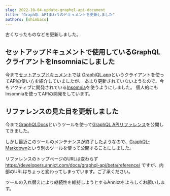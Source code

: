 ```yaml
---
slug: 2022-10-04-update-graphql-api-document
title: "GraphQL APIまわりのドキュメントを更新しました"
authors: [shimbaco]
---
```


古くなったものなどを更新しました。

## セットアップドキュメントで使用しているGraphQLクライアントをInsomniaにしました

今まで[セットアップドキュメント](https://developers.annict.com/docs/graphql-api/beta/setup)では
[GraphiQL.app](https://github.com/skevy/graphiql-app)というクライアントを使ってAPIの使い方を紹介していましたが、
あまり更新されていないようなので、今もアクティブに開発されている[Insomnia](https://insomnia.rest)を使うようにしました。
個人的にもInsomniaを使ってAPIの開発をしています。

## リファレンスの見た目を更新しました

今まで[GraphQLDocs](https://github.com/gjtorikian/graphql-docs)というツールを使って[GraphQL APIリファレンス](https://developers.annict.com/docs/graphql-api/beta/reference/)を公開してきました。

しかし最近このツールのメンテナンスが終了したようなので、[GraphQL-Markdown](https://graphql-markdown.github.io/)という別のツールを使って公開することにしました。

リファレンスのトップページのURLは変わらず https://developers.annict.com/docs/graphql-api/beta/reference/ ですが、内部のURLはちょっと変わってしまっています。ご了承ください。

ツールの入れ替えにより継続性を維持しようとするAnnictをよろしくお願いします。
